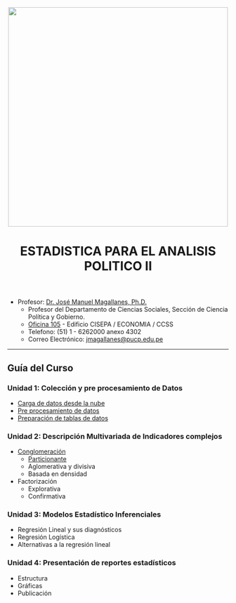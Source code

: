 <center><img src="https://github.com/PoliticayGobiernoPUCP/estadistica_anapol2/raw/master/PICS/LOGO_PUCP.png" width="500"></center>

<center> <header><h1>ESTADISTICA PARA EL ANALISIS POLITICO II</h1>  </header></center>

* Profesor:  <a href="http://www.pucp.edu.pe/profesor/jose-manuel-magallanes/" target="_blank">Dr. José Manuel Magallanes, Ph.D.</a> <br>
    - Profesor del Departamento de Ciencias Sociales, Sección de Ciencia Política y Gobierno.
    - [Oficina 105](https://goo.gl/maps/xuGeG6o9di1i1y5m6) - Edificio CISEPA / ECONOMIA / CCSS
    - Telefono: (51) 1 - 6262000 anexo 4302
    - Correo Electrónico: [jmagallanes@pucp.edu.pe](mailto:jmagallanes@pucp.edu.pe)
    

-------


## Guía del Curso


### Unidad 1: Colección y pre procesamiento de Datos
* [Carga de datos desde la nube](https://htmlpreview.github.io/?https://github.com/PoliticayGobiernoPUCP/estadistica_anapol2/blob/master/ColeccionDeData.html)
* [Pre procesamiento de datos](https://htmlpreview.github.io/?https://github.com/PoliticayGobiernoPUCP/estadistica_anapol2/blob/master/LimpiezaDeData.html)
* [Preparación de tablas de datos](https://htmlpreview.github.io/?https://github.com/PoliticayGobiernoPUCP/estadistica_anapol2/blob/master/FormateoTabla.html)

### Unidad 2: Descripción Multivariada de Indicadores complejos
* [Conglomeración](https://htmlpreview.github.io/?https://github.com/PoliticayGobiernoPUCP/estadistica_anapol2/blob/master/clusteringIntro.html)
    - [Particionante](https://htmlpreview.github.io/?https://github.com/PoliticayGobiernoPUCP/estadistica_anapol2/blob/master/partition.html)
    - Aglomerativa y divisiva
    - Basada en densidad

* Factorización
    - Explorativa
    - Confirmativa

### Unidad 3: Modelos Estadístico Inferenciales
* Regresión Lineal y sus diagnósticos
* Regresión Logística
* Alternativas a la regresión lineal 

### Unidad 4: Presentación de reportes estadísticos
* Estructura
* Gráficas
* Publicación
